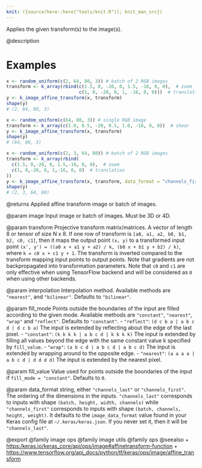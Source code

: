 ```yaml
---
knit: ({source(here::here("tools/knit.R")); knit_man_src})
---
```

Applies the given transform(s) to the image(s).

@description

# Examples
```r
x <- random_uniform(c(2, 64, 80, 3)) # batch of 2 RGB images
transform <- k_array(rbind(c(1.5, 0, -20, 0, 1.5, -16, 0, 0),  # zoom
                           c(1, 0, -20, 0, 1, -16, 0, 0)))  # translation))
y <- k_image_affine_transform(x, transform)
shape(y)
# (2, 64, 80, 3)
```

```r
x <- random_uniform(c(64, 80, 3)) # single RGB image
transform <- k_array(c(1.0, 0.5, -20, 0.5, 1.0, -16, 0, 0))  # shear
y <- k_image_affine_transform(x, transform)
shape(y)
# (64, 80, 3)
```

```r
x <- random_uniform(c(2, 3, 64, 80)) # batch of 2 RGB images
transform <- k_array(rbind(
  c(1.5, 0,-20, 0, 1.5,-16, 0, 0),  # zoom
  c(1, 0,-20, 0, 1,-16, 0, 0)  # translation
))
y <- k_image_affine_transform(x, transform, data_format = "channels_first")
shape(y)
# (2, 3, 64, 80)
```

@returns
Applied affine transform image or batch of images.

@param image
Input image or batch of images. Must be 3D or 4D.

@param transform
Projective transform matrix/matrices. A vector of length 8 or
tensor of size N x 8. If one row of transform is
`[a0, a1, a2, b0, b1, b2, c0, c1]`, then it maps the output point
`(x, y)` to a transformed input point
`(x', y') = ((a0 x + a1 y + a2) / k, (b0 x + b1 y + b2) / k)`,
where `k = c0 x + c1 y + 1`. The transform is inverted compared to
the transform mapping input points to output points. Note that
gradients are not backpropagated into transformation parameters.
Note that `c0` and `c1` are only effective when using TensorFlow
backend and will be considered as `0` when using other backends.

@param interpolation
Interpolation method. Available methods are `"nearest"`,
and `"bilinear"`. Defaults to `"bilinear"`.

@param fill_mode
Points outside the boundaries of the input are filled
according to the given mode. Available methods are `"constant"`,
`"nearest"`, `"wrap"` and `"reflect"`. Defaults to `"constant"`.
- `"reflect"`: `(d c b a | a b c d | d c b a)`
    The input is extended by reflecting about the edge of the last
    pixel.
- `"constant"`: `(k k k k | a b c d | k k k k)`
    The input is extended by filling all values beyond
    the edge with the same constant value k specified by
    `fill_value`.
- `"wrap"`: `(a b c d | a b c d | a b c d)`
    The input is extended by wrapping around to the opposite edge.
- `"nearest"`: `(a a a a | a b c d | d d d d)`
    The input is extended by the nearest pixel.

@param fill_value
Value used for points outside the boundaries of the input if
`fill_mode = "constant"`. Defaults to `0`.

@param data_format
string, either `"channels_last"` or `"channels_first"`.
The ordering of the dimensions in the inputs. `"channels_last"`
corresponds to inputs with shape `(batch, height, width, channels)`
while `"channels_first"` corresponds to inputs with shape
`(batch, channels, height, weight)`. It defaults to the
`image_data_format` value found in your Keras config file at
`~/.keras/keras.json`. If you never set it, then it will be
`"channels_last"`.

@export
@family image ops
@family image utils
@family ops
@seealso
+ <https:/keras.io/keras_core/api/ops/image#affinetransform-function>
+ <https://www.tensorflow.org/api_docs/python/tf/keras/ops/image/affine_transform>

